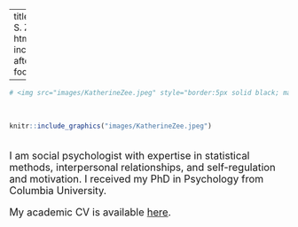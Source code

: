 
---
title: "Katherine S. Zee"
output: 
  html_document:
    includes:
      after_body: footer.html
      
---

<meta name="google-site-verification" content="wPwMCsfS33spjj0K8sfi7p19gqb-Zj8DyKzVJoYaPuU" />

<!-- Global site tag (gtag.js) - Google Analytics -->
<script async src="https://www.googletagmanager.com/gtag/js?id=UA-136620538-1"></script>
<script>
  window.dataLayer = window.dataLayer || [];
  function gtag(){dataLayer.push(arguments);}
  gtag('js', new Date());

  gtag('config', 'UA-136620538-1');
</script>

```r
# <img src="images/KatherineZee.jpeg" style="border:5px solid black; margin-right: 20px" align="right" width = "500">
```

<link rel="stylesheet" href="styles.css" type="text/css">
<br>
```r
knitr::include_graphics("images/KatherineZee.jpeg")
```

<font size="4"> 
\
I am social psychologist with expertise in statistical methods, interpersonal relationships, and self-regulation and motivation. I received my PhD in Psychology from Columbia University. 


My academic CV is available [here](files/KatherineZeeCV.pdf){target="_blank"}.

</font>

<br>
<br>
<br>
<br>
<br>
<br>
<br>
<br>
<br>
<br>
<br>

